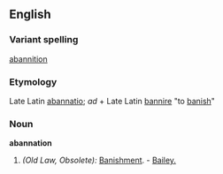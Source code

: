 ==English==

===Variant spelling===
[[abannition]]

===Etymology===
Late Latin [[abannatio]]; ''ad'' + Late Latin [[bannire]] "to [[banish]]"

===Noun===
'''abannation'''

#''(Old Law, Obsolete):'' [[Banishment]]. - [[Bailey.]]